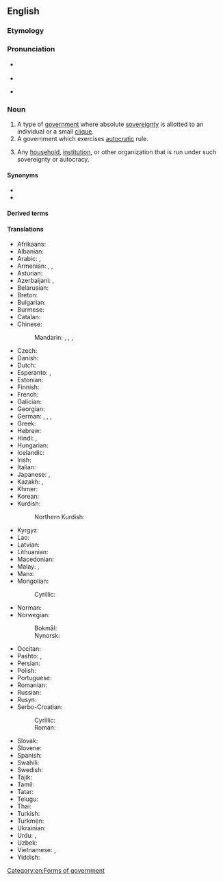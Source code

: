 ==English==
{{wikipedia}}

===Etymology===
{{af|en|dictator|-ship}}

===Pronunciation===
* {{a|UK}} {{IPA|en|/dɪkˈteɪtə(ɹ)ʃɪp/}}
* {{audio|en|LL-Q1860 (eng)-Vealhurl-dictatorship.wav |Audio (Southern England)}}
* {{a|US}} {{IPA|en|/ˈdɪkteɪtəɹʃɪp/}}

===Noun===
{{en-noun}}

# A type of [[government]] where absolute [[sovereignty]] is allotted to an individual or a small [[clique]].
# A government which exercises [[autocracy|autocratic]] rule.
#:{{ux|en|There were no elections during Franco's '''dictatorship'''.}}
# Any [[household]], [[institution]], or other organization that is run under such sovereignty or autocracy.

====Synonyms====
* {{l|en|autocracy}}
* {{l|en|dictatorialism}}

====Derived terms====
{{col3|en
|benevolent dictatorship
|dictatorship of the majority
|dictatorship of the proletariat
|petro-dictatorship
|nondictatorship
|antidictatorship
}}

====Translations====
{{trans-top|a government led by a dictator}}
* Afrikaans: {{t|af|diktatuur}}
* Albanian: {{t+|sq|diktaturë|f}}
* Arabic: {{t|ar|دِكْتَاتُورِيَّة|f|tr=diktātōriyya}}, {{t|ar|دِيكْتَاتُورِيَّة|f|tr=diktātōriyya}}
* Armenian: {{t+|hy|բռնապետություն}}, {{t+|hy|դիկտատուրա}}, {{t+|hy|բռնակալություն}}
* Asturian: {{t|ast|dictadura|f}}
* Azerbaijani: {{t|az|diktatura}}, {{t|az|diktatorluq}}
* Belarusian: {{t|be|дыктату́ра|f}}
* Breton: {{t|br|diktatouriezh|f}}
* Bulgarian: {{t+|bg|диктату́ра|f}}
* Burmese: {{t+|my|အာဏာရှင်စနစ်}}
* Catalan: {{t+|ca|dictadura|f}}
* Chinese:
*: Mandarin: {{t+|cmn|獨裁}}, {{t+|cmn|独裁|tr=dúcái}}, {{t+|cmn|專政}}, {{t+|cmn|专政|tr=zhuānzhèng}}
* Czech: {{t+|cs|diktatura|f}}
* Danish: {{t+|da|diktatur|n}}
* Dutch: {{t+|nl|dictatuur|f}}
* Esperanto: {{t|eo|diktatoreco}}, {{t|eo|diktaturo}}
* Estonian: {{t|et|diktatuur}}
* Finnish: {{t+|fi|diktatuuri}}
* French: {{t+|fr|dictature|f}}
* Galician: {{t+|gl|ditadura|f}}
* Georgian: {{t|ka|დიქტატურა}}
* German: {{t+|de|Diktatur|f}}, {{t+|de|Gewaltherrschaft|f}}, {{t+|de|Willkürherrschaft|f}}, {{t|de|Cäsarenherrschaft|f}}
* Greek: {{t+|el|δικτατορία|f}}
* Hebrew: {{t+|he|דִּיקְטָטוּרָה|f|tr=diktatúra}}
* Hindi: {{t+|hi|तानाशाही|f}}, {{t+|hi|अधिनायकतंत्र|m}}
* Hungarian: {{t+|hu|diktatúra}}
* Icelandic: {{t+|is|einræði|m}}
* Irish: {{t|ga|deachtóireacht|f}}
* Italian: {{t+|it|dittatura|f}}
* Japanese: {{t|ja|独裁政治|tr=どくさいせいじ, dokusaiseiji}}, {{t+|ja|独裁|tr=どくさい, dokusai}}
* Kazakh: {{t|kk|өктемдік}}, {{t+|kk|диктатура}}
* Khmer: {{t|km|អំណាចផ្ដាច់ការ}}
* Korean: {{t+|ko|독재(獨裁)}}
* Kurdish:
*: Northern Kurdish: {{t|kmr|dîktatorî}}
{{trans-mid}}
* Kyrgyz: {{t+|ky|диктатура}}
* Lao: {{t|lo|ລະບອບຜະເດັດການ}}
* Latvian: {{t|lv|diktatūra|f}}
* Lithuanian: {{t+|lt|diktatūra|f}}
* Macedonian: {{t|mk|диктату́ра|f}}
* Malay: {{t|ms|kediktatoran}}, {{t|ms|diktatur}}
* Manx: {{t|gv|ardreillaght|f}}
* Mongolian:
*: Cyrillic: {{t+|mn|дарангуйлал}}
* Norman: {{t|nrf|dictatuthe|f}} {{qualifier|Jersey}}
* Norwegian:
*: Bokmål: {{t+|nb|diktatur|n}}
*: Nynorsk: {{t|nn|diktatur|n}}
* Occitan: {{t|oc|dictadura|f}}
* Pashto: {{t|ps|ديکتاتوري|f|tr=diktātori}}, {{t|ps|ډيکټاټوري|f|tr=ḍekṭāṭori}}
* Persian: {{t+|fa|دیکتاتوری|tr=diktâturi}}
* Polish: {{t+|pl|dyktatura|f}}
* Portuguese: {{t+|pt|ditadura|f}}
* Romanian: {{t+|ro|dictatură|f}}
* Russian: {{t+|ru|диктату́ра|f}}
* Rusyn: {{t|rue|діктату́ра|f}}
* Serbo-Croatian:
*: Cyrillic: {{t|sh|диктату́ра|f}}
*: Roman: {{t+|sh|diktatúra|f}}
* Slovak: {{t|sk|diktatúra|f}}
* Slovene: {{t+|sl|diktatura|f}}
* Spanish: {{t+|es|dictadura|f}}
* Swahili: {{t|sw|udikteta|cu}}
* Swedish: {{t+|sv|diktatur|c}}
* Tajik: {{t|tg|диктатура}}
* Tamil: {{t+|ta|சர்வாதிகாரம்}}
* Tatar: {{t|tt|диктатура}}
* Telugu: {{t+|te|నియంతృత్వము}}
* Thai: {{t|th|ระบอบเผด็จการ}}
* Turkish: {{t+|tr|diktatörlük}}
* Turkmen: {{t|tk|diktatura}}
* Ukrainian: {{t+|uk|диктату́ра|f}}
* Urdu: {{t+|ur|آمِرِیَت|f|tr=āmiriyat}}, {{t|ur|تاناشاہی|f|tr=tānāśāhī}}
* Uzbek: {{t+|uz|diktatura}}
* Vietnamese: {{t|vi|chế độ độc tài}}, {{t|vi|nền chuyên chính}}
* Yiddish: {{t|yi|דיקטאַטור|f}}
{{trans-bottom}}

[[Category:en:Forms of government]]